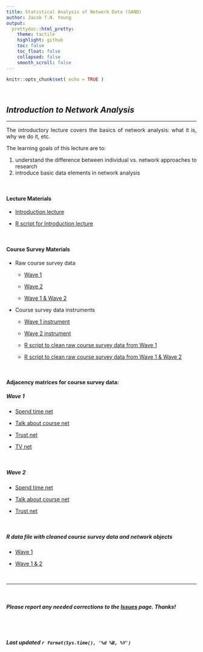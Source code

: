 ```yaml
---
title: Statistical Analysis of Network Data (SAND)
author: Jacob T.N. Young
output:
  prettydoc::html_pretty:
    theme: tactile
    highlight: github
    toc: false
    toc_float: false
    collapsed: false
    smooth_scroll: false
---
```


<style>
body {
text-align: justify}
</style>

```r
knitr::opts_chunk$set( echo = TRUE )
```

<br>

## *Introduction to Network Analysis*  
____

The introductory lecture covers the basics of network analysis: what it is, why we do it, etc. 

The learning goals of this lecture are to:   

  1) understand the difference between individual vs. network approaches to research   
  2) introduce basic data elements in network analysis

<br>


#### Lecture Materials

 + [Introduction lecture](_lectures/lecture-01-introduction.pdf) 
 
 + [R script for Introduction lecture](_lecture_syntax/intro.lecture.syntax.R)

<br>

#### Course Survey Materials

 + Raw course survey data
   + [Wave 1](_data/crj_605_networks_spring_2019_class_survey_data_w1.csv)
   
   + [Wave 2](_data/crj_605_networks_spring_2019_class_survey_data_w2.csv)
   
   + [Wave 1 & Wave 2](_data/crj_605_networks_spring_2019_class_survey_data_w1_w2.csv)
 
 
  + Course survey data instruments
    + [Wave 1 instrument](_course_survey/crj_605_networks_spring_2019_class_survey_w1.pdf) 
    
    + [Wave 2 instrument](_course_survey/crj_605_networks_spring_2019_class_survey_w2.pdf)
    
    + [R script to clean raw course survey data from Wave 1](_course_survey_syntax/crj_605_networks_spring_2019_class_survey_w1_cleaning_syntax.R)
    
    + [R script to clean raw course survey data from Wave 1 & Wave 2](_course_survey_syntax/crj_605_networks_spring_2019_class_survey_w1_w2_cleaning_syntax.R)
 
<br>
 
#### Adjacency matrices for course survey data:

##### Wave 1

  + [Spend time net](_data/crj_605_networks_spring_2019_spend_time_w1_adjacency.csv)
  
  + [Talk about course net](_data/crj_605_networks_spring_2019_talk_course_w1_adjacency.csv)
  
  + [Trust net](_data/crj_605_networks_spring_2019_trust_w1_adjacency.csv)
  
  + [TV net](_data/crj_605_networks_spring_2019_tv_w1_adjacency.csv)

<br>

##### Wave 2

  + [Spend time net](_data/crj_605_networks_spring_2019_spend_time_w2_adjacency.csv)
  
  + [Talk about course net](_data/crj_605_networks_spring_2019_talk_course_w2_adjacency.csv)
  
  + [Trust net](_data/crj_605_networks_spring_2019_trust_w2_adjacency.csv)

<br>  

##### R data file with cleaned course survey data and network objects
  
  + [Wave 1](_data/crj_605_networks_spring_2019_class_survey_data_w1.rdata)
  
  + [Wave 1 & 2](_data/crj_605_networks_spring_2019_class_survey_data_w1_w2.rdata)

<br>

____

<br>

##### ***Please*** report any needed corrections to the [Issues](https://github.com/jacobtnyoung/SAND/issues) page. Thanks!

<br>
<br>


###### ***Last updated `r format(Sys.time(), '%d %B, %Y')`***